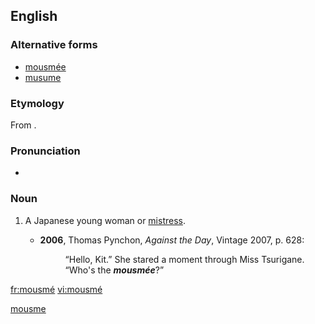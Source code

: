 ==English==

===Alternative forms===
* [[mousmée]]
* [[musume]]

===Etymology===
From {{etyl|ja|en}} {{term|娘||daughter, girl|tr=[[musume]]|lang=ja}}.

===Pronunciation===
* {{IPA|/ˈmuːsmeɪ/|lang=en}}

===Noun===
{{en-noun}}

# {{context|historical|lang=en}} A Japanese young woman or [[mistress]].
#* '''2006''', Thomas Pynchon, ''Against the Day'', Vintage 2007, p. 628:
#*: “Hello, Kit.” She stared a moment through Miss Tsurigane. “Who's the '''''mousmée'''''?”

[[Category:English terms spelled with É|mousme]]

[[fr:mousmé]]
[[vi:mousmé]]